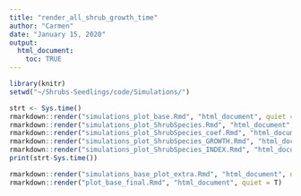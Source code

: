 ```yaml
---
title: "render_all_shrub_growth_time"
author: "Carmen"
date: "January 15, 2020"
output: 
  html_document:
    toc: TRUE
---
```


```r
library(knitr)
setwd("~/Shrubs-Seedlings/code/Simulations/")
```

```r
strt <- Sys.time()
rmarkdown::render("simulations_plot_base.Rmd", "html_document", quiet = T)
rmarkdown::render("simulations_plot_ShrubSpecies.Rmd", "html_document", quiet = T)
rmarkdown::render("simulations_plot_ShrubSpecies_coef.Rmd", "html_document", quiet = T)
rmarkdown::render("simulations_plot_ShrubSpecies_GROWTH.Rmd", "html_document", quiet = T)
rmarkdown::render("simulations_plot_ShrubSpecies_INDEX.Rmd", "html_document", quiet = T)
print(strt-Sys.time())
```

```r
rmarkdown::render("simulations_base_plot_extra.Rmd", "html_document", quiet = T)
rmarkdown::render("plot_base_final.Rmd", "html_document", quiet = T)
```

